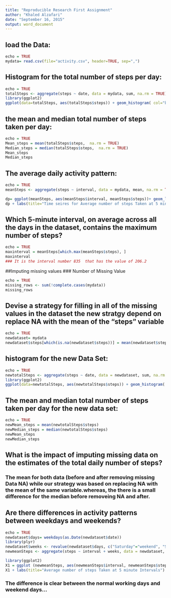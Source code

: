```yaml
---
title: "Reproducible Research First Assignment"
author: "Khaled Alzafari"
date: "September 16, 2015"
output: word_document
---
```


## load the Data:
```r
echo = TRUE
mydata= read.csv(file="activity.csv", header=TRUE, sep=",")
```


## Histogram for the total number of steps per day:
```r
echo = TRUE
totalSteps <- aggregate(steps ~ date, data = mydata, sum, na.rm = TRUE)
library(ggplot2)
ggplot(data=totalSteps, aes(totalSteps$steps)) + geom_histogram( col="black", fill="red", alpha = 0.3, binwidth=1500) + labs(title="Histogram for Total Steps Per Day") + labs(x="Total Steps", y="Count") + geom_density(alpha=0.9)

```

## the mean and median total number of steps taken per day:

```r
echo = TRUE
Mean_steps = mean(totalSteps$steps,  na.rm = TRUE)
Median_steps = median(totalSteps$steps,  na.rm = TRUE)
Mean_steps
Median_steps
```

## The average daily activity pattern: 

```r
echo = TRUE
meanSteps <- aggregate(steps ~ interval, data = mydata, mean, na.rm = TRUE)

dp= ggplot(meanSteps, aes(meanSteps$interval, meanSteps$steps))+ geom_line(col="red", fill="red", alpha = 0.5) 
dp + labs(title="Time seires for Average number of steps Taken at 5 minute Intervals") + labs(x="T5-min interval", y="average number of steps taken")

```

## Which 5-minute interval, on average across all the days in the dataset, contains the maximum number of steps?

```r
echo = TRUE
maxinterval = meanSteps[which.max(meanSteps$steps), ]
maxinterval
### It is the interval number 835  that has the value of 206.2
```

##Imputing missing values
### Number of Missing Value

```r
echo = TRUE
missing_rows <- sum(!complete.cases(mydata))
missing_rows
```

## Devise a strategy for filling in all of the missing values in the dataset the new stratgy depend on replace NA with the mean of the "steps" variable
```r
echo = TRUE
newdataset= mydata
newdataset$steps[which(is.na(newdataset$steps))] = mean(newdataset$steps, na.rm = T)
```

## histogram for the new Data Set:
```r
echo = TRUE
newtotalSteps <- aggregate(steps ~ date, data = newdataset, sum, na.rm = TRUE)
library(ggplot2)
ggplot(data=newtotalSteps, aes(newtotalSteps$steps)) + geom_histogram( col="black", fill="blue", alpha = 0.3, binwidth=1500) + labs(title="Histogram for Total Steps Per Day") + labs(x="Total Steps", y="Count") + geom_density(alpha=0.9)
```

## The mean and median total number of steps taken per day for the new data set:
```r
echo = TRUE
newMean_steps = mean(newtotalSteps$steps)
newMedian_steps = median(newtotalSteps$steps)
newMean_steps
newMedian_steps

```

## What is the impact of imputing missing data on the estimates of the total daily number of steps?

### The mean for both data (before and after removing missing Data NA) while our strategy was based on replacing NA with the mean of the same variable.whereas, the there is a small difference for the median before removeing NA and after. 


## Are there differences in activity patterns between weekdays and weekends?

```r
echo = TRUE
newdataset$days= weekdays(as.Date(newdataset$date))
library(plyr)
newdataset$weeks <- revalue(newdataset$days, c("Saturday"="weekend", "Sunday"="weekend", "Monday"="weekday", "Tuesday"="weekday", "Wednesday"="weekday","Thursday"="weekday", "Friday"="weekday" ))
newmeanSteps <- aggregate(steps ~ interval + weeks, data = newdataset, mean, na.rm = TRUE)

library(ggplot2)
X1 = ggplot (newmeanSteps, aes(newmeanSteps$interval, newmeanSteps$steps, colour = newmeanSteps$weeks) ) + geom_line() 
X1 + labs(title="Average number of steps Taken at 5 minute Intervals") + labs(x="T5-min interval", y="average number of steps taken") + labs(colour="Type of week Day")
```

### The difference is clear between the normal working days and weekend days...